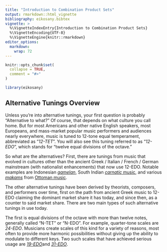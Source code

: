 ```yaml
---
title: "Introduction to Combination Product Sets"
output: rmarkdown::html_vignette
bibliography: eikosany.bibtex
vignette: >
  %\VignetteIndexEntry{Introduction to Combination Product Sets}
  %\VignetteEncoding{UTF-8}
  %\VignetteEngine{knitr::rmarkdown}
editor_options: 
  markdown: 
    wrap: 72
---
```


```r
knitr::opts_chunk$set(
  collapse = TRUE,
  comment = "#>"
)
```

```r
library(eikosany)
```

## Alternative Tunings Overview

Unless you're into alternative tunings, your first question is probably
"Alternative to what?" Of course, that depends on what culture you call
home. But for most Americans and other native English speakers, most
Europeans, and mass-market popular music performers and audiences nearly
everywhere, music is tuned to 12-tone equal temperament, abbreviated as
"*12-TET*". You will also see this tuning referred to as "*12-EDO*",
which stands for "twelve equal divisions of the octave."

So what are the alternatives? First, there are tunings from music that
evolved in cultures other than the ancient Greek / Italian / French /
German mainstream (with nationalist enhancements) that now use 12-EDO.
Notable examples are Indonesian
[*gamelan*](https://en.wikipedia.org/wiki/Gamelan "Gamelan on Wikipedia"),
South Indian [*carnatic*
music](https://en.wikipedia.org/wiki/Carnatic_music "Carnatic music on Wikipedia"),
and various
[*makams*](https://en.wikipedia.org/wiki/List_of_makams "List of makams on Wikipedia")
from [Ottoman
music](https://en.wikipedia.org/wiki/Ottoman_music "Ottoman music on Wikipedia").

The other alternative tunings have been derived by theorists, composers,
and performers over time, first on the path from ancient Greek music to
12-EDO claiming the dominant market share it has today, and since then,
as a counter to said market share. There are two main types of such
alternative tunings in use today.

The first is equal divisions of the octave with more than twelve notes,
generally called "N-TET" or "N-EDO". For example, quarter-tone scales
are *24-EDO*. Musicians create scales of this kind for a variety of
reasons, most often to provide more harmonic possibilities without
giving up the ability to modulate to different keys. Two such scales
that have achieved serious usage are
[*19-EDO*](https://en.wikipedia.org/wiki/19_equal_temperament "19 equal temperament on Wikipedia")and
[*31-EDO*](https://en.wikipedia.org/wiki/31_equal_temperament "31 equal temperament on Wikipedia").
